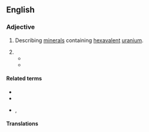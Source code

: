 {{also|Uranian}}
==English==

===Adjective===
{{en-adj|-}}

# {{lb|en|mineralogy}} Describing [[mineral]]s containing [[hexavalent]] [[uranium]].
# {{alternative case form of|en|Uranian}}
#* {{quote-book|en|author=Robert Briffault|authorlink=Robert Briffault|chapter=The Great Mothers|title=The Mothers: A Study of the Origins of Sentiments and Institutions|location=New York, N.Y.|publisher=[[w:Macmillan Publishers (United States)|The Macmillan Company]]|year=1927|volume=III|pages=146–147|pageurl=https://books.google.com/books?id=KoEcAAAAIAAJ&pg=PA147|oclc=530511|passage=[T]hose deities which are called ‘chthonic’ or earthly are, as a matter of fact, not in any sense deities of the earth. They are, in one of their aspects associated with the ‘underworld,’ but that underworld is but a segment of their cycle; they are deities of the underworld not because they appertain to the earth or are in any sense a personification of it, but because they are, on the contrary, heavenly bodies which, in the course of their cycle, pass under the eart. They are therefore just as much ‘'''uranian'''’ as are the Olympians.}}
#* {{quote-journal|en|author=Inke de Pater|author2=H. B. Hammel|author3=Mark R. Showalter|author4=Marcos A. van Dam|title=The Dark Side of the Rings of Uranus|url=https://science.sciencemag.org/content/317/5846/1888.full|journal=[[w:Science (journal)|Science]]|location=Washington, D.C.|publisher={{w|American Association for the Advancement of Science}}|date=28 September 2007|volume=317|issue=5846|page=1888|doi=10.1126/science.1148103|issn=0036-8075|oclc=1039268034|passage=Twice during a '''uranian''' year, the rings appear edge-on for a brief period, referred to as a ring plane crossing (RPX).}}

====Related terms====
* {{l|en|uranylian}}
* {{l|en|uranoan}}
* {{l|en|trans-uranian}}, {{l|en|transuranian}}

====Translations====
{{trans-top|describing minerals containing hexavalent uranium}}
{{trans-mid}}
{{trans-bottom}}

{{trans-see|Uranian}}